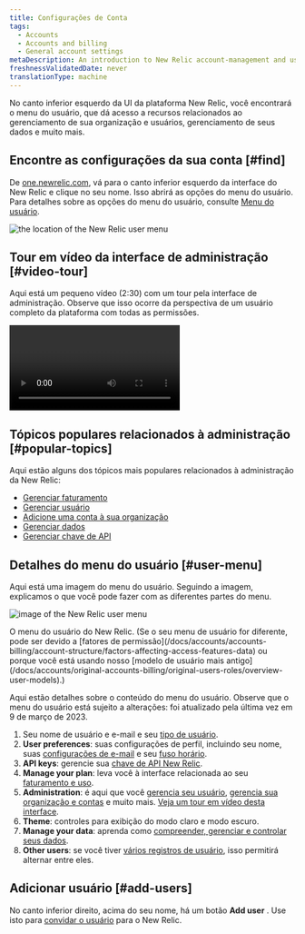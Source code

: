 ```yaml
---
title: Configurações de Conta
tags:
  - Accounts
  - Accounts and billing
  - General account settings
metaDescription: An introduction to New Relic account-management and user-management settings.
freshnessValidatedDate: never
translationType: machine
---
```


No canto inferior esquerdo da UI da plataforma New Relic, você encontrará o menu do usuário, que dá acesso a recursos relacionados ao gerenciamento de sua organização e usuários, gerenciamento de seus dados e muito mais.

## Encontre as configurações da sua conta [#find]

De [one.newrelic.com](https://one.newrelic.com), vá para o canto inferior esquerdo da interface do New Relic e clique no seu nome. Isso abrirá as opções do menu do usuário. Para detalhes sobre as opções do menu do usuário, consulte [Menu do usuário](#user-menu).

<img
  title="the location of the New Relic user menu"
  alt="the location of the New Relic user menu"
  src="/images/accounts_screenshot-full_user-menu-location.webp"
/>

## Tour em vídeo da interface de administração [#video-tour]

Aqui está um pequeno vídeo (2:30) com um tour pela interface de administração. Observe que isso ocorre da perspectiva de um usuário completo da plataforma com todas as permissões.

<Video
  type="wistia"
  id="og6og234xc"
/>

## Tópicos populares relacionados à administração [#popular-topics]

Aqui estão alguns dos tópicos mais populares relacionados à administração da New Relic:

* [Gerenciar faturamento](/docs/accounts/accounts-billing/new-relic-one-pricing-billing/new-relic-one-pricing-billing#usage-ui)
* [Gerenciar usuário](/docs/accounts/accounts-billing/new-relic-one-user-management/introduction-managing-users)
* [Adicione uma conta à sua organização](/docs/accounts/accounts-billing/account-structure/add-accounts)
* [Gerenciar dados](/docs/data-apis/manage-data/manage-your-data)
* [Gerenciar chave de API](/docs/apis/intro-apis/new-relic-api-keys)

## Detalhes do menu do usuário [#user-menu]

Aqui está uma imagem do menu do usuário. Seguindo a imagem, explicamos o que você pode fazer com as diferentes partes do menu.

<img
  title="image of the New Relic user menu"
  alt="image of the New Relic user menu"
  src="/images/accounts_screenshot-crop_user-menu.webp"
/>

<figcaption>
  O menu do usuário do New Relic. (Se o seu menu de usuário for diferente, pode ser devido a [fatores de permissão](/docs/accounts/accounts-billing/account-structure/factors-affecting-access-features-data) ou porque você está usando nosso [modelo de usuário mais antigo](/docs/accounts/original-accounts-billing/original-users-roles/overview-user-models).)
</figcaption>

Aqui estão detalhes sobre o conteúdo do menu do usuário. Observe que o menu do usuário está sujeito a alterações: foi atualizado pela última vez em 9 de março de 2023.

1. Seu nome de usuário e e-mail e seu [tipo de usuário](/docs/accounts/accounts-billing/new-relic-one-user-management/user-type).
2. <DNT>**User preferences**</DNT>: suas configurações de perfil, incluindo seu nome, suas [configurações de e-mail](/docs/accounts/accounts/account-maintenance/account-email-settings/) e seu [fuso horário](/docs/accounts/accounts-billing/general-account-settings/default-time-zone-setting).
3. <DNT>**API keys**</DNT>: gerencie sua [chave de API New Relic](/docs/apis/intro-apis/new-relic-api-keys).
4. <DNT>**Manage your plan**</DNT>: leva você à interface relacionada ao seu [faturamento e uso](/docs/accounts/accounts-billing/new-relic-one-pricing-billing/new-relic-one-pricing-billing).
5. <DNT>**Administration**</DNT>: é aqui que você [gerencia seu usuário](/docs/accounts/accounts-billing/new-relic-one-user-management/user-management-ui-and-tasks#where), [gerencia sua organização e contas](/docs/accounts/accounts-billing/account-structure/new-relic-account-structure) e muito mais. [Veja um tour em vídeo desta interface](#video-tour).
6. <DNT>**Theme**</DNT>: controles para exibição do modo claro e modo escuro.
7. <DNT>**Manage your data**</DNT>: aprenda como [compreender, gerenciar e controlar seus dados](/docs/data-apis/manage-data/manage-your-data).
8. <DNT>**Other users**</DNT>: se você tiver [vários registros de usuário](/docs/accounts/accounts-billing/account-setup/multiple-logins-found), isso permitirá alternar entre eles.

## Adicionar usuário [#add-users]

No canto inferior direito, acima do seu nome, há um botão <DNT>**Add user**</DNT> . Use isto para [convidar o usuário](/docs/accounts/accounts-billing/new-relic-one-user-management/user-management-ui-and-tasks#add-users) para o New Relic.
